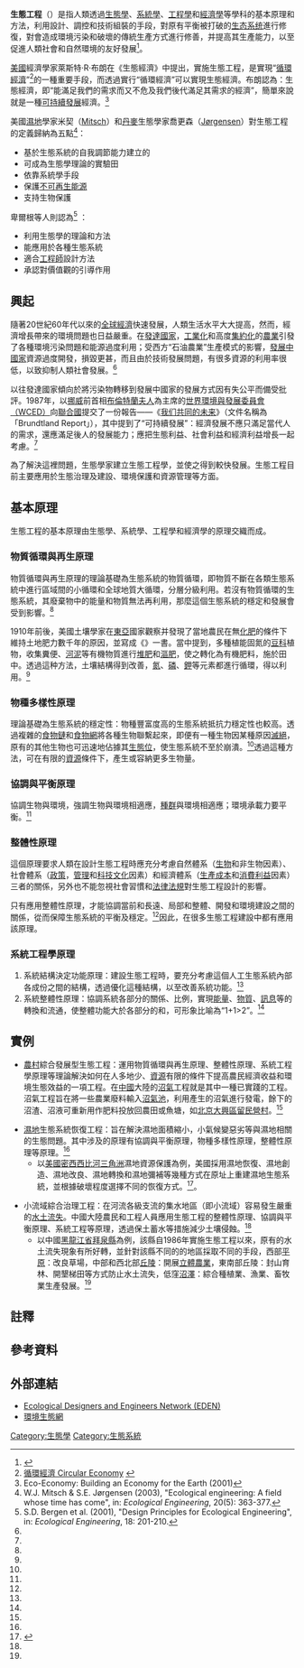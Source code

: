 {{Link style|time=2015-12-12T03:12:46+00:00}}
{{NoteTA
|zh-cn:通过; zh-hk:透過; zh-tw:透過;
|zh-cn:可持续; zh-hk:可持續; zh-tw:永續;
|zh-cn:发展中国家; zh-hk:發展中國家; zh-tw:開發中國家;
|zh-cn:发达国家; zh-hk:發達國家; zh-tw:已開發國家;
|zh-cn:生态系统; zh-hk:生態系統; zh-tw:生態系;
}}
'''生態工程'''（{{Lang-en|Ecological engineering}}）是指人類透過[[生態學|生態學]]、[[系統學|系統學]]、[[工程學|工程學]]和[[經濟學|經濟學]]等學科的基本原理和方法，利用設計、調控和技術組裝的手段，對原有平衡被打破的[[生态系统|生态系统]]進行修復，對會造成環境污染和破壞的傳統生產方式進行修善，并提高其生產能力，以至促進人類社會和自然環境的友好發展<ref name="生物選修3">{{cite book | coauthors=人民教育出版社課程教材研究所、生物課程教材研究發展中心| title=《生物 选修3 现代生物科技专题》| publisher=人民教育出版社| pages=第105-123頁 | series=普通高中课程标准实验教课书 | isbn=978-7-107-17752-1 |location=中国大陆 |language=zh-cn|date=2009年12月}} </ref>。

[[美國|美國]]經濟學家萊斯特·R·布朗在《生態經濟》中提出，實施生態工程，是實現“[[循環經濟|循環經濟]]”{{notetag|循環經濟的基本原則是：減量化、再循環、再利用。}}<ref>[http://buildingenergy.hk/zh/circular-economy/ 循環經濟 Circular Economy] {{webarchive|url=https://web.archive.org/web/20140221223605/http://buildingenergy.hk/zh/circular-economy/ |date=2014-02-21 }}</ref>的一種重要手段，而透過實行“循環經濟”可以實現生態經濟。布朗認為：生態經濟，即“能滿足我們的需求而又不危及我們後代滿足其需求的經濟”，簡單來說就是一種[[可持續發展|可持續發展]]經濟。<ref>Eco-Economy: Building an Economy for the Earth (2001)</ref>

美國[[濕地|濕地]]學家米契（[[:en:William_J._Mitsch|Mitsch]]）和[[丹麥|丹麥]]生態學家喬更森（[[:en:Sven_Erik_Jørgensen|Jørgensen]]）對生態工程的定義歸納為五點<ref>W.J. Mitsch & S.E. Jørgensen (2003), "Ecological engineering: A field whose time has come", in: ''Ecological Engineering'', 20(5): 363-377.</ref>：
*基於生態系統的自我調節能力建立的
*可成為生態學理論的實驗田
*依靠系統學手段
*保護[[不可再生能源|不可再生能源]]
*支持生物保護

卑爾根等人則認為<ref>S.D. Bergen et al. (2001), "Design Principles for Ecological Engineering", in: ''Ecological Engineering'', 18: 201-210.</ref> ：
*利用生態學的理論和方法
*能應用於各種生態系統
*適合[[工程師|工程師]]設計方法
*承認對價值觀的引導作用

==興起==
隨著20世紀60年代以來的[[全球經濟|全球經濟]]快速發展，人類生活水平大大提高，然而，經濟增長帶來的環境問題也日益嚴重。在[[發達國家|發達國家]]，[[工業化|工業化]]和高度[[集約化|集約化]]的[[農業|農業]]引發了各種環境污染問題和能源過度利用；受西方“石油農業”{{notetag|指大量使用化肥、農藥、機械的農業生產方式，並會耗費大量石油和天然氣等能源。}}生產模式的影響，[[發展中國家|發展中國家]]資源過度開發，損毀更甚，而且由於技術發展問題，有很多資源的利用率很低，以致抑制人類社會發展。<ref name="生物選修3"/>

{{wikisourcelang|en|Brundtland Report}}
以往發達國家傾向於將污染物轉移到發展中國家的發展方式因有失公平而備受批評。1987年，以[[挪威|挪威]]前首相[[格羅·哈萊姆·布倫特蘭|布倫特蘭夫人]]為主席的[[布倫特蘭委員會|世界環境與發展委員會（WCED）]]向[[聯合國|聯合國]]提交了一份報告——《[[我们共同的未来|我们共同的未来]]》（文件名稱為「Brundtland Report」），其中提到了“可持續發展”：經濟發展不應只滿足當代人的需求，還應滿足後人的發展能力；應把生態利益、社會利益和經濟利益增長一起考慮{{notetag|原文：Sustainable development is development that meets the needs of the present without compromising the ability of future generations to meet their needs.}}。<ref name="生物選修3"/>

為了解決這裡問題，生態學家建立生態工程學，並使之得到較快發展。生態工程目前主要應用於生態治理及建設、環境保護和資源管理等方面。

==基本原理==
生態工程的基本原理由生態學、系統學、工程學和經濟學的原理交織而成。

===物質循環與再生原理===
物質循環與再生原理的理論基礎為生態系統的物質循環，即物質不斷在各類生態系統中進行區域間的小循環和全球地質大循環，分層分級利用。若沒有物質循環的生態系統，其廢棄物中的能量和物質無法再利用，那麼這個生態系統的穩定和發展會受到影響。<ref name="生物選修3"/>

1910年前後，美國土壤學家{{Link-en|富蘭克林·金|Franklin Hiram King}}在[[東亞|東亞]]國家觀察并發現了當地農民在無[[化肥|化肥]]的條件下維持土地肥力數千年的原因，並寫成《{{Link-en|四千年的农民|Farmers of Forty Centuries}}》一書。當中提到，多種植能固氮的[[豆科|豆科]]植物，收集糞便、[[河泥|河泥]]等有機物質進行[[堆肥|堆肥]]和[[漚肥|漚肥]]，使之轉化為有機肥料，施於田中。透過這种方法，土壤結構得到改善，[[氮|氮]]、[[磷|磷]]、[[鉀|鉀]]等元素都進行循環，得以利用。<ref name="生物選修3"/>

===物種多樣性原理===
理論基礎為生態系統的穩定性：物種豐富度高的生態系統抵抗力穩定性也較高。透過複雜的[[食物鏈|食物鏈]]和[[食物網|食物網]]將各種生物聯繫起來，即便有一種生物因某種原因[[滅絕|滅絕]]，原有的其他生物也可迅速地佔據其[[生態位|生態位]]，使生態系統不至於崩潰。<ref name="生物選修3"/>透過這種方法，可在有限的[[資源|資源]]條件下，產生或容納更多生物量。

===協調與平衡原理===
協調生物與環境，強調生物與環境相適應，[[種群|種群]]與環境相適應；環境承載力{{notetag|又稱環境容納量或K值，是某種環境下所能承養的生物種群最大量。}}要平衡。<ref name="生物選修3"/>

===整體性原理===
這個原理要求人類在設計生態工程時應充分考慮自然體系（[[生物|生物]]和非生物因素）、社會體系（[[政策|政策]]，[[管理|管理]]和[[科技|科技]][[文化|文化]]因素）和經濟體系（[[生產|生產]][[成本|成本]]和[[消費|消費]][[利益|利益]]因素）三者的關係，另外也不能忽視社會習慣和[[法律|法律]][[法規|法規]]對生態工程設計的影響。

只有應用整體性原理，才能協調當前和長遠、局部和整體、開發和環境建設之間的關係，從而保障生態系統的平衡及穩定。<ref name="生物選修3"/>因此，在很多生態工程建設中都有應用該原理。

===系統工程學原理===
#系統結構決定功能原理：建設生態工程時，要充分考慮這個人工生態系統內部各成份之間的結構，透過優化這種結構，以至改善系統功能。<ref name="生物選修3"/>
#系統整體性原理：協調系統各部分的關係、比例，實現[[能量|能量]]、[[物質|物質]]、[[訊息|訊息]]等的轉換和流通，使整體功能大於各部分的和，可形象比喻為“1+1>2”。<ref name="生物選修3"/>

==實例==
*[[農村|農村]]綜合發展型生態工程：運用物質循環與再生原理、整體性原理、系統工程學原理等理論解決如何在人多地少、[[資源|資源]]有限的條件下提高農民經濟收益和環境生態效益的一項工程。在[[中國|中國]]大陸的[[沼氣|沼氣]]工程就是其中一種已實踐的工程。沼氣工程旨在將一些農業廢料輸入[[沼氣池|沼氣池]]，利用產生的沼氣進行發電，餘下的沼渣、沼液可重新用作肥料投放回農田或魚塘，如[[北京|北京]][[大興區|大興區]][[留民營村|留民營村]]。<ref name = "生物選修3"/>

*[[濕地|濕地]]生態系統恢復工程：旨在解決濕地面積縮小，小氣候變惡劣等與濕地相關的生態問題。其中涉及的原理有協調與平衡原理，物種多樣性原理，整體性原理等原理。<ref name = "生物選修3"/>
**以[[美國|美國]][[密西西比河三角洲|密西西比河三角洲]]濕地資源保護為例，美國採用濕地恢復、濕地創造、濕地改良、濕地轉換和濕地彌補等幾種方式在原址上重建濕地生態系統，並根據破壞程度選擇不同的恢復方式。<ref name="導論">{{cite book | authors=楊京平| title=《生态工程学导论》| publisher=化学工业出版社| isbn=7-5025-6844-1 |language=zh-cn|date=2005年5月}} </ref>。

*小流域綜合治理工程：在河流各級支流的集水地區（即小流域）容易發生嚴重的[[水土流失|水土流失]]。中國大陸農民和工程人員應用生態工程的整體性原理、協調與平衡原理、系統工程等原理，透過保土蓄水等措施減少土壤侵蝕。<ref name = "生物選修3"/>
**以中國[[黑龍江省|黑龍江省]][[拜泉縣|拜泉縣]]為例，該縣自1986年實施生態工程以來，原有的水土流失現象有所好轉，並針對該縣不同的的地區採取不同的手段，西部[[平原|平原]]：改良草場，中部和西北部[[丘陵|丘陵]]：開展[[立體農業|立體農業]]，東南部丘陵：封山育林、開墾梯田等方式防止水土流失，低窪[[沼澤|沼澤]]：綜合種植業、漁業、畜牧業生產發展。<ref name="導論"/>

==註釋==
{{Notefoot}}

==參考資料==
{{Reflist}}

==外部連結==
*[https://web.archive.org/web/20100915222408/http://www.ecological-engineering.org/index.html Ecological Designers and Engineers Network (EDEN)]
*[http://www.eedu.org.cn/ 環境生態網] {{Wayback|url=http://www.eedu.org.cn/ |date=20210120043544 }}

{{森林砍伐與沙漠化}}

[[Category:生態學|Category:生態學]]
[[Category:生態系統|Category:生態系統]]